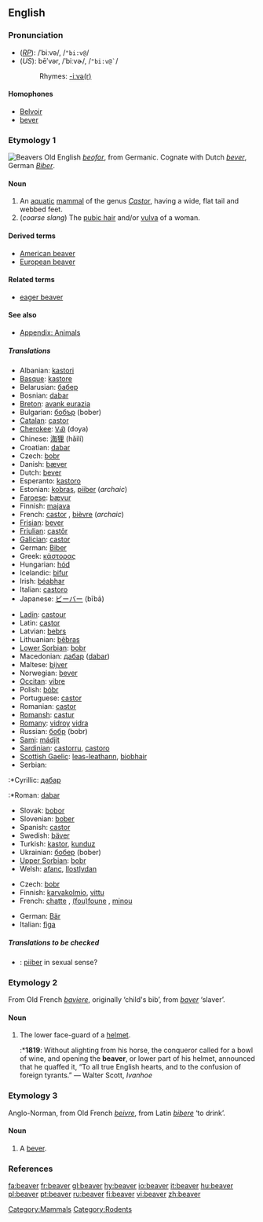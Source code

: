 {{wikipedia}}
==English==

===Pronunciation===
*(''[[RP]]''): /ˈbiːvə/, /<tt>"bi:v@</tt>/
*(''US''): bēʹvər, /ˈbiːvɚ/, /<tt>"bi:v@`</tt>/
*:Rhymes: [[Rhymes:English:-iːvə(r)|-iːvə(r)]]

====Homophones====
*[[Belvoir]]<!--sic-->
*[[bever]]

===Etymology 1===
[[Image:Biber-drawing.jpg|thumb|Beavers]]
Old English ''[[beofor]]'', from Germanic.  Cognate with Dutch ''[[bever]]'', German ''[[Biber]]''.

====Noun====
{{en-noun|pl2=beaver}}

# An [[aquatic]] [[mammal]] of the genus ''[[Castor]]'', having a wide, flat tail and webbed feet.
# (''coarse slang'') The [[pubic hair]] and/or [[vulva]] of a woman.

====Derived terms====
*[[American beaver]]
*[[European beaver]]

====Related terms====
*[[eager beaver]]

====See also====
*[[Appendix: Animals]]

=====Translations=====
{{rfc-level|Translations at L4+ not in L3 POS section (AutoFormat would have corrected level of Derived terms)}}
{{trans-top|aquatic mammal}}
*Albanian: [[kastori]]
*[[Basque]]: [[kastore]]
*Belarusian: [[бабер]] {{m}}
*Bosnian: [[dabar]] {{m}}
*[[Breton]]: [[avank eurazia]]
*Bulgarian: [[бобър]] (bober) {{m}}
*[[Catalan]]: [[castor]]
*[[Cherokee]]: [[ᏙᏯ]] (doya)
*Chinese: [[海狸]] (hǎilí)
*Croatian: [[dabar]] {{m}}
*Czech: [[bobr]] {{m}}
*Danish: [[bæver]]
*Dutch: [[bever]] {{m}}
*Esperanto: [[kastoro]]
*Estonian: [[kobras]], [[piiber]] (''archaic'')
*[[Faroese]]: [[bævur]]
*Finnish: [[majava]]
*French: [[castor]] {{m}}, [[bièvre]] {{m}} (''archaic'')
*[[Frisian]]: [[bever]]
*[[Friulian]]: [[castôr]]
*[[Galician]]: [[castor]]
*German: [[Biber]] {{m}}
*Greek: [[κάστορας]] {{m}}
*Hungarian: [[hód]]
*Icelandic: [[bifur]]
*Irish: [[béabhar]]
*Italian: [[castoro]] {{m}}
*Japanese: [[ビーバー]] (bībā)
{{trans-mid}}
*[[Ladin]]: [[castour]]
*Latin: [[castor]] {{m}} <!--do not put the scientific name here-->
*Latvian: [[bebrs]] {{m}}
*Lithuanian: [[bẽbras]] {{m}}
*[[Lower Sorbian]]: [[bobr]]
*Macedonian: [[дабар]] ([[dabar]]) {{m}}
*Maltese: [[bijver]] {{m}}
*Norwegian: [[bever]] {{m}}
*[[Occitan]]: [[vibre]]
*Polish: [[bóbr]] {{m}}
*Portuguese: [[castor]] {{m}}
*Romanian: [[castor]]
*[[Romansh]]: [[castur]]
*[[Romany]]: [[vidroy]] {{m}} [[vidra]] {{f}}
*Russian: [[бобр]] (bobr) {{m}}
*[[Sami]]: [[mádjit]]
*[[Sardinian]]: [[castorru]], [[castoro]]
*[[Scottish Gaelic]]: [[leas-leathann]], [[biobhair]]
*Serbian:
:*Cyrillic: [[дабар]] {{m}}
:*Roman: [[dabar]] {{m}}
*Slovak: [[bobor]] {{m}}
*Slovenian: [[bober]] {{m}}
*Spanish: [[castor]] {{m}}
*Swedish: [[bäver]]
*Turkish: [[kastor]], [[kunduz]]
*Ukrainian: [[бобер]] (bober) {{m}}
*[[Upper Sorbian]]: [[bobr]]
*Welsh: [[afanc]], [[llostlydan]]
{{trans-bottom}}

{{trans-top|coarse slang: pubic hair/vulva of a woman}}
*Czech: [[bobr]] {{m}}
*Finnish: [[karvakolmio]], [[vittu]]
*French: [[chatte]] {{f}}, [[foufoune|(fou)foune]] {{f}}, [[minou]] {{m}}
{{trans-mid}}
*German: [[Bär]]
*Italian: [[figa]] {{f}}
{{trans-bottom}}

=====Translations to be checked=====
{{checktrans}}
<!--Remove this section once all of the translations below have been moved into the tables above.-->
*{{ttbc|Estonian}}: [[piiber]] in sexual sense?

===Etymology 2===
From Old French ''[[baviere]]'', originally ‘child's bib’, from ''[[baver]]'' ‘slaver’.

====Noun====
{{en-noun}}

# {{italbrac|obsolete except historical or heraldry}} The lower face-guard of a [[helmet]].
#:*'''1819''': Without alighting from his horse, the conqueror called for a bowl of wine, and opening the '''beaver''', or lower part of his helmet, announced that he quaffed it, “To all true English hearts, and to the confusion of foreign tyrants.” — Walter Scott, ''Ivanhoe''

===Etymology 3===
Anglo-Norman, from Old French ''[[beivre]]'', from Latin ''[[bibere]]'' ‘to drink’.

====Noun====
{{en-noun}}

# A [[bever]].

===References===
{{R:Heraldry 1862}}

{{commons}}

[[Category:Mammals]]
[[Category:Rodents]]

[[fa:beaver]]
[[fr:beaver]]
[[gl:beaver]]
[[hy:beaver]]
[[io:beaver]]
[[it:beaver]]
[[hu:beaver]]
[[pl:beaver]]
[[pt:beaver]]
[[ru:beaver]]
[[fi:beaver]]
[[vi:beaver]]
[[zh:beaver]]